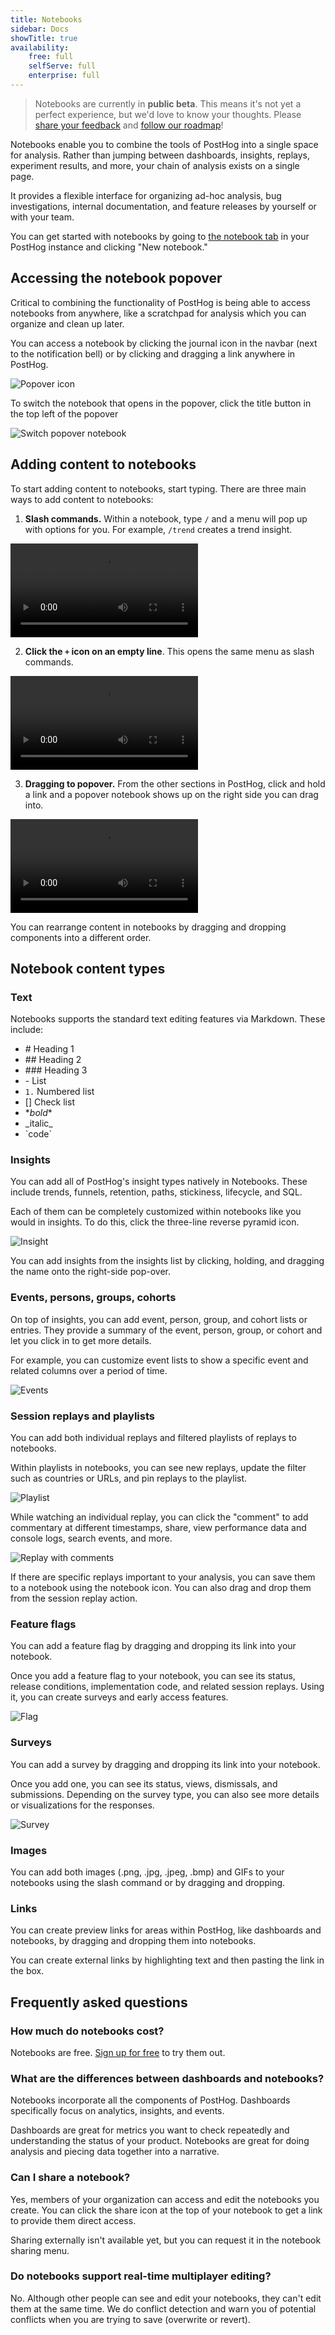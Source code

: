 ```yaml
---
title: Notebooks
sidebar: Docs
showTitle: true
availability:
    free: full
    selfServe: full
    enterprise: full
---
```


> Notebooks are currently in **public beta**. This means it's not yet a perfect experience, but we'd love to know your thoughts. Please [share your feedback](http://app.posthog.com/home#supportModal) and [follow our roadmap](https://github.com/PostHog/posthog/issues/15680)!

Notebooks enable you to combine the tools of PostHog into a single space for analysis. Rather than jumping between dashboards, insights, replays, experiment results, and more, your chain of analysis exists on a single page.

It provides a flexible interface for organizing ad-hoc analysis, bug investigations, internal documentation, and feature releases by yourself or with your team.

You can get started with notebooks by going to [the notebook tab](https://app.posthog.com/notebooks) in your PostHog instance and clicking "New notebook."

## Accessing the notebook popover

Critical to combining the functionality of PostHog is being able to access notebooks from anywhere, like a scratchpad for analysis which you can organize and clean up later.

You can access a notebook by clicking the journal icon in the navbar (next to the notification bell) or by clicking and dragging a link anywhere in PostHog.

![Popover icon](../../images/docs/notebooks/popover.png)

To switch the notebook that opens in the popover, click the title button in the top left of the popover 

![Switch popover notebook](../../images/docs/notebooks/switch.png)

## Adding content to notebooks

To start adding content to notebooks, start typing. There are three main ways to add content to notebooks:

1. **Slash commands.** Within a notebook, type `/` and a menu will pop up with options for you. For example, `/trend` creates a trend insight.

![Slash command](../../images/docs/notebooks/slash.mp4)

2. **Click the `+` icon on an empty line**. This opens the same menu as slash commands.

![Plus icon](../../images/docs/notebooks/plus.mp4)

3. **Dragging to popover.** From the other sections in PostHog, click and hold a link and a popover notebook shows up on the right side you can drag into. 

![Drag and drop](../../images/docs/notebooks/drag.mp4)

You can rearrange content in notebooks by dragging and dropping components into a different order.

## Notebook content types

### Text

Notebooks supports the standard text editing features via Markdown. These include:


- \# Heading 1
- \## Heading 2
- \### Heading 3
- \- List
- `1.` Numbered list
- [] Check list
- \**bold**
- \_italic\_
- \`code\`

### Insights

You can add all of PostHog's insight types natively in Notebooks. These include trends, funnels, retention, paths, stickiness, lifecycle, and SQL.

Each of them can be completely customized within notebooks like you would in insights. To do this, click the three-line reverse pyramid icon.

![Insight](../../images/docs/notebooks/insight.png)

You can add insights from the insights list by clicking, holding, and dragging the name onto the right-side pop-over.

### Events, persons, groups, cohorts

On top of insights, you can add event, person, group, and cohort lists or entries. They provide a summary of the event, person, group, or cohort and let you click in to get more details.

For example, you can customize event lists to show a specific event and related columns over a period of time. 

![Events](../../images/docs/notebooks/events.png)

### Session replays and playlists

You can add both individual replays and filtered playlists of replays to notebooks. 

Within playlists in notebooks, you can see new replays, update the filter such as countries or URLs, and pin replays to the playlist.

![Playlist](../../images/docs/notebooks/playlist.png)

While watching an individual replay, you can click the "comment" to add commentary at different timestamps, share, view performance data and console logs, search events, and more.

![Replay with comments](../../images/docs/notebooks/replay.png)

If there are specific replays important to your analysis, you can save them to a notebook using the notebook icon. You can also drag and drop them from the session replay action.

### Feature flags

You can add a feature flag by dragging and dropping its link into your notebook.

Once you add a feature flag to your notebook, you can see its status, release conditions, implementation code, and related session replays. Using it, you can create surveys and early access features. 

![Flag](../../images/docs/notebooks/flag.png)

### Surveys

You can add a survey by dragging and dropping its link into your notebook. 

Once you add one, you can see its status, views, dismissals, and submissions. Depending on the survey type, you can also see more details or visualizations for the responses. 

![Survey](../../images/docs/notebooks/survey.png)

### Images

You can add both images (.png, .jpg, .jpeg, .bmp) and GIFs to your notebooks using the slash command or by dragging and dropping. 

### Links

You can create preview links for areas within PostHog, like dashboards and notebooks, by dragging and dropping them into notebooks.

You can create external links by highlighting text and then pasting the link in the box.

## Frequently asked questions

### How much do notebooks cost?

Notebooks are free. [Sign up for free](https://app.posthog.com/signup) to try them out.

### What are the differences between dashboards and notebooks?

Notebooks incorporate all the components of PostHog. Dashboards specifically focus on analytics, insights, and events. 

Dashboards are great for metrics you want to check repeatedly and understanding the status of your product. Notebooks are great for doing analysis and piecing data together into a narrative.

### Can I share a notebook?

Yes, members of your organization can access and edit the notebooks you create. You can click the share icon at the top of your notebook to get a link to provide them direct access.

Sharing externally isn't available yet, but you can request it in the notebook sharing menu.

### Do notebooks support real-time multiplayer editing?

No. Although other people can see and edit your notebooks, they can't edit them at the same time. We do conflict detection and warn you of potential conflicts when you are trying to save (overwrite or revert).